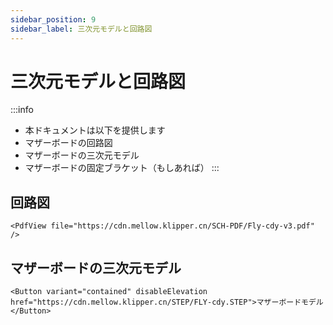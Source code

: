 ```yaml
---
sidebar_position: 9
sidebar_label: 三次元モデルと回路図
---
```


# 三次元モデルと回路図

:::info
* 本ドキュメントは以下を提供します
* マザーボードの回路図
* マザーボードの三次元モデル
* マザーボードの固定ブラケット（もしあれば）
:::

## 回路図

    <PdfView file="https://cdn.mellow.klipper.cn/SCH-PDF/Fly-cdy-v3.pdf" />

## マザーボードの三次元モデル

    <Button variant="contained" disableElevation href="https://cdn.mellow.klipper.cn/STEP/FLY-cdy.STEP">マザーボードモデル</Button>
